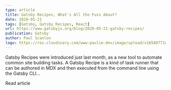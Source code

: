 ```yaml
---
type: article
title: Gatsby Recipes, What's All the Fuss About?
date: 2020-05-21
tags: [Gatsby, Gatsby Recipes, React]
url: https://www.gatsbyjs.org/blog/2020-05-21-gatsby-recipes/
publication: Gatsby
author: Paul Scanlon
logo: https://res.cloudinary.com/www-paulie-dev/image/upload/v1658077182/paulie.dev/Logos/gatsby-logo_dgbkjm.png
---
```


Gatsby Recipes were introduced just last month, as a new tool to automate common site building tasks. A Gatsby Recipe is
a kind of task runner that can be authored in MDX and then executed from the command line using the Gatsby CLI...

<Cta href='https://www.gatsbyjs.org/blog/2020-05-21-gatsby-recipes'>
  Read article
</Cta>
